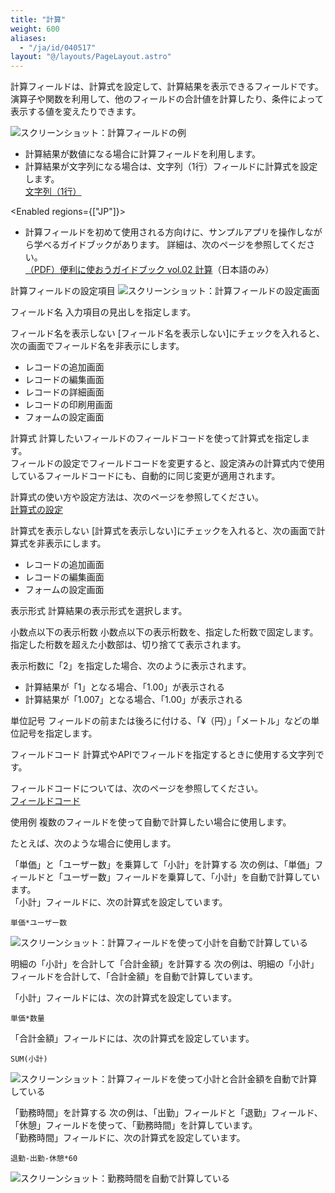 ```yaml
---
title: "計算"
weight: 600
aliases:
  - "/ja/id/040517"
layout: "@/layouts/PageLayout.astro"
---
```




計算フィールドは、計算式を設定して、計算結果を表示できるフィールドです。  
演算子や関数を利用して、他のフィールドの合計値を計算したり、条件によって表示する値を変えたりできます。

<Img src="/k/kintone/img-ja/calculated_01.png" alt="スクリーンショット：計算フィールドの例" />

<Hint>

* 計算結果が数値になる場合に計算フィールドを利用します。   
* 計算結果が文字列になる場合は、文字列（1行）フィールドに計算式を設定します。  
[文字列（1行）](/k/ja/id/040539.html)

<Enabled regions={["JP"]}>

* 計算フィールドを初めて使用される方向けに、サンプルアプリを操作しながら学べるガイドブックがあります。
詳細は、次のページを参照してください。  
[（PDF）便利に使おうガイドブック vol.02 計算](https://kintone.cybozu.co.jp/material/pdf/kintone_guidebook_vol02.pdf)（日本語のみ）

</Enabled>

</Hint>

<Heading id="form_parts_calculated_30">計算フィールドの設定項目</Heading>
<Img src="/k/kintone/img-ja/calculated_04.png" alt="スクリーンショット：計算フィールドの設定画面" />

<Heading level={3} id="form_parts_calculated_2010">フィールド名</Heading>
入力項目の見出しを指定します。

<Heading level={3} id="form_parts_calculated_2020">フィールド名を表示しない</Heading>
[フィールド名を表示しない]にチェックを入れると、次の画面でフィールド名を非表示にします。

* レコードの追加画面
* レコードの編集画面
* レコードの詳細画面
* レコードの印刷用画面
* フォームの設定画面

<Heading level={3} id="form_parts_calculated_2030">計算式</Heading>
計算したいフィールドのフィールドコードを使って計算式を指定します。  
フィールドの設定でフィールドコードを変更すると、設定済みの計算式内で使用しているフィールドコードにも、自動的に同じ変更が適用されます。

計算式の使い方や設定方法は、次のページを参照してください。  
[計算式の設定](/k/ja/id/040495.html)

<Heading level={3} id="form_parts_calculated_2060">計算式を表示しない</Heading>
[計算式を表示しない]にチェックを入れると、次の画面で計算式を非表示にします。

* レコードの追加画面
* レコードの編集画面
* フォームの設定画面

<Heading level={3} id="form_parts_calculated_2040">表示形式</Heading>
計算結果の表示形式を選択します。

<Heading level={3} id="form_parts_calculated_2050">小数点以下の表示桁数</Heading>
小数点以下の表示桁数を、指定した桁数で固定します。  
指定した桁数を超えた小数部は、切り捨てて表示されます。

表示桁数に「2」を指定した場合、次のように表示されます。

* 計算結果が「1」となる場合、「1.00」が表示される
* 計算結果が「1.007」となる場合、「1.00」が表示される

<Heading level={3} id="form_parts_calculated_2085">単位記号</Heading>
フィールドの前または後ろに付ける、「&yen;（円）」「メートル」などの単位記号を指定します。

<Heading level={3} id="form_parts_calculated_2090">フィールドコード</Heading>
計算式やAPIでフィールドを指定するときに使用する文字列です。

<Note>

フィールドコードについては、次のページを参照してください。  
[フィールドコード](/k/ja/id/040504.html)

</Note>

<Heading id="form_parts_calculated_20">使用例</Heading>
複数のフィールドを使って自動で計算したい場合に使用します。

たとえば、次のような場合に使用します。

<Heading level={3} id="form_parts_calculated_2080">「単価」と「ユーザー数」を乗算して「小計」を計算する</Heading>
次の例は、「単価」フィールドと「ユーザー数」フィールドを乗算して、「小計」を自動で計算しています。  
「小計」フィールドに、次の計算式を設定しています。

```plaintext {copy=true}
単価*ユーザー数
```

<Img src="/k/kintone/img-ja/calculated_02.png" alt="スクリーンショット：計算フィールドを使って小計を自動で計算している" />

<Heading level={3} id="form_parts_calculated_20100">明細の「小計」を合計して「合計金額」を計算する</Heading>
次の例は、明細の「小計」フィールドを合計して、「合計金額」を自動で計算しています。

「小計」フィールドには、次の計算式を設定しています。

```plaintext {copy=true}
単価*数量
```

「合計金額」フィールドには、次の計算式を設定しています。

```plaintext {copy=true}
SUM(小計)
```

<Img src="/k/kintone/img-ja/calculated_03.png" alt="スクリーンショット：計算フィールドを使って小計と合計金額を自動で計算している" />

<Heading level={3} id="form_parts_calculated_2070">「勤務時間」を計算する</Heading>
次の例は、「出勤」フィールドと「退勤」フィールド、「休憩」フィールドを使って、「勤務時間」を計算しています。  
「勤務時間」フィールドに、次の計算式を設定しています。

```plaintext {copy=true}
退勤-出勤-休憩*60
```

<Img src="/k/kintone/img-ja/calculated_05.png" alt="スクリーンショット：勤務時間を自動で計算している" />
